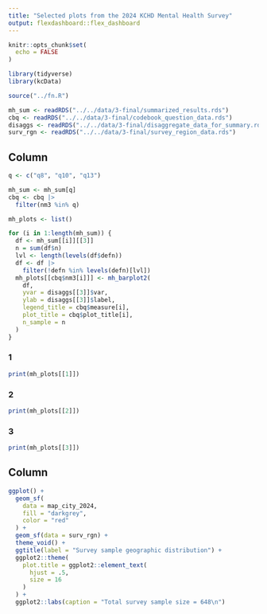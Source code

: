 ```yaml
---
title: "Selected plots from the 2024 KCHD Mental Health Survey"
output: flexdashboard::flex_dashboard
---
```


```r
knitr::opts_chunk$set(
  echo = FALSE
)
```

```r
library(tidyverse)
library(kcData)
```

```r
source("../fn.R")
```

```r
mh_sum <- readRDS("../../data/3-final/summarized_results.rds")
cbq <- readRDS("../../data/3-final/codebook_question_data.rds")
disaggs <- readRDS("../../data/3-final/disaggregate_data_for_summary.rds")
surv_rgn <- readRDS("../../data/3-final/survey_region_data.rds")
```

Column {.tabset data-width=800}
----------------------------------------

```r
q <- c("q8", "q10", "q13")

mh_sum <- mh_sum[q]
cbq <- cbq |>
  filter(nm3 %in% q)
```

```r
mh_plots <- list()

for (i in 1:length(mh_sum)) {
  df <- mh_sum[[i]][[3]]
  n = sum(df$n)
  lvl <- length(levels(df$defn))
  df <- df |>
    filter(!defn %in% levels(defn)[lvl])
  mh_plots[[cbq$nm3[i]]] <- mh_barplot2(
    df,
    yvar = disaggs[[3]]$var,
    ylab = disaggs[[3]]$label,
    legend_title = cbq$measure[i],
    plot_title = cbq$plot_title[i],
    n_sample = n
  )
}
```

### 1

```r
print(mh_plots[[1]])
```

### 2

```r
print(mh_plots[[2]])
```

### 3

```r
print(mh_plots[[3]])
```

Column {data-width=400}
----------------------------------------

```r
ggplot() +
  geom_sf(
    data = map_city_2024,
    fill = "darkgrey",
    color = "red"
  ) +
  geom_sf(data = surv_rgn) +
  theme_void() +
  ggtitle(label = "Survey sample geographic distribution") +
  ggplot2::theme(
    plot.title = ggplot2::element_text(
      hjust = .5,
      size = 16
    )
  ) +
  ggplot2::labs(caption = "Total survey sample size = 648\n")
```

